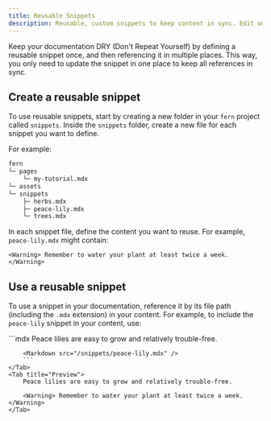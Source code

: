 ```yaml
---
title: Reusable Snippets
description: Reusable, custom snippets to keep content in sync. Edit once, update everywhere.
---
```


Keep your documentation DRY (Don't Repeat Yourself) by defining a reusable snippet once, and then referencing it in multiple places. This way, you only need to update the snippet in one place to keep all references in sync.

## Create a reusable snippet

To use reusable snippets, start by creating a new folder in your `fern` project called `snippets`. Inside the `snippets` folder, create a new file for each snippet you want to define.

For example: 
    
```bash
fern
└─ pages
    └─ my-tutorial.mdx
└─ assets
└─ snippets
    ├─ herbs.mdx  
    ├─ peace-lily.mdx    
    └─ trees.mdx
```

In each snippet file, define the content you want to reuse. For example, `peace-lily.mdx` might contain:

```mdx title="snippets/peace-lily.mdx"
<Warning> Remember to water your plant at least twice a week. </Warning>
```

## Use a reusable snippet

To use a snippet in your documentation, reference it by its file path (including the `.mdx` extension) in your content. For example, to include the `peace-lily` snippet in your content, use:

<Tabs>
    <Tab title="Markdown">
        ```mdx
        Peace lilies are easy to grow and relatively trouble-free.

        <Markdown src="/snippets/peace-lily.mdx" />
        ```
    </Tab>
    <Tab title="Preview">
        Peace lilies are easy to grow and relatively trouble-free.

        <Warning> Remember to water your plant at least twice a week. </Warning>
    </Tab>
</Tabs>